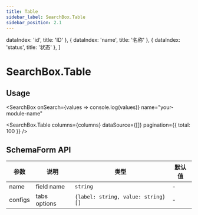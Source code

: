 ```yaml
---
title: Table
sidebar_label: SearchBox.Table
sidebar_position: 2.1
---
```



  dataIndex: 'id',
  title: 'ID'
}, {
  dataIndex: 'name',
  title: '名称'
}, {
  dataIndex: 'status',
  title: '状态'
}, ]

# SearchBox.Table

## Usage

<SearchBox
  onSearch={values => console.log(values)}
  name="your-module-name"
>
  <SearchBox.Table
    columns={columns}
    dataSource={[]}
    pagination={{
      total: 100
    }}
  />
</SearchBox>

## SchemaForm API

| 参数    | 说明         | 类型                               | 默认值 |
| ------- | ------------ | ---------------------------------- | ------ |
| name    | field name   | `string`                           | -      |
| configs | tabs options | `{label: string, value: string}[]` | -      |
